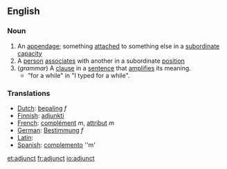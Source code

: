 ==English==
===Noun===
#An [[appendage]]; something [[attach]]ed to something else in a [[subordinate]] [[capacity]]
#A [[person]] [[associate]]s with another in a subordinate [[position]]
#(''grammar'') A [[clause]] in a [[sentence]] that [[amplify|amplifies]] its meaning.
#* "for a while" in "I typed for a while".

===Translations===
*[[Dutch]]: [[bepaling]] ''f''
*[[Finnish]]: [[adjunkti]]
*[[French]]: [[complément]] ''m'', [[attribut]] ''m''
*[[German]]: [[Bestimmung]] ''f''
*[[Latin]]: [[]]
*[[Spanish]]: [[complemento]] ''m'

[[et:adjunct]]
[[fr:adjunct]]
[[io:adjunct]]